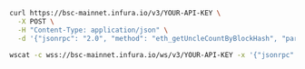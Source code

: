 
<Tabs>
  <TabItem value="cURL">

  ```bash
  curl https://bsc-mainnet.infura.io/v3/YOUR-API-KEY \
    -X POST \
    -H "Content-Type: application/json" \
    -d '{"jsonrpc": "2.0", "method": "eth_getUncleCountByBlockHash", "params": ["0xb3b20624f8f0f86eb50dd04688409e5cea4bd02d700bf6e79e9384d47d6a5a35"], "id":1}'
  ```

  </TabItem>
  <TabItem value="WSS">

  ```bash
  wscat -c wss://bsc-mainnet.infura.io/ws/v3/YOUR-API-KEY -x '{"jsonrpc": "2.0", "method": "eth_getUncleCountByBlockHash", "params": ["0xb3b20624f8f0f86eb50dd04688409e5cea4bd02d700bf6e79e9384d47d6a5a35"], "id":1}'
  ```

  </TabItem>
</Tabs>

